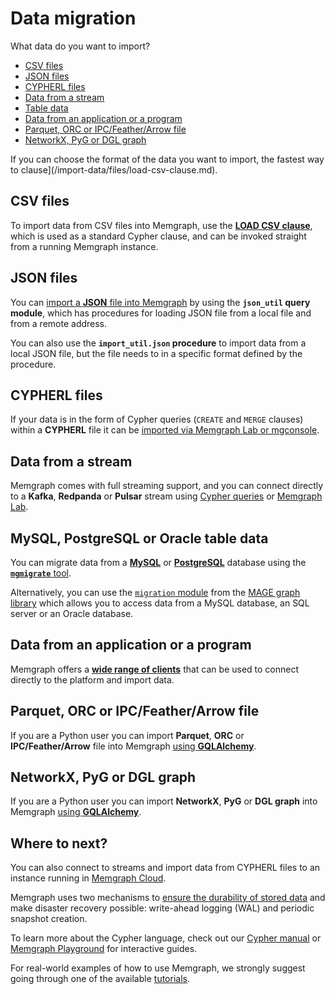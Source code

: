  
# Data migration

What data do you want to import?
<!-- no toc -->
- [CSV files](#csv-files)
- [JSON files](#json-files)
- [CYPHERL files](#cypherl-files)
- [Data from a stream](#data-from-a-stream)
- [Table data](#table-data)
- [Data from an application or a program](#data-from-an-application-or-a-program)
- [Parquet, ORC or IPC/Feather/Arrow file](#parquet-orc-or-ipcfeatherarrow-file)
- [NetworkX, PyG or DGL graph](#networkx-pyg-or-dgl-graph)


<Callout>

If you can choose the format of the data you want to import, the fastest way to
clause](/import-data/files/load-csv-clause.md). 

</Callout>

## CSV files

To import data from CSV files into Memgraph, use the [**LOAD CSV
clause**](/import-data/files/load-csv-clause.md), which is used as a standard
Cypher clause, and can be invoked straight from a running Memgraph instance.

## JSON files

You can [import a **JSON** file into Memgraph](/import-data/files/load-json.md)
by using the **`json_util` query module**, which has procedures for loading JSON
file from a local file and from a remote address.

You can also use the **`import_util.json` procedure** to import data from a
local JSON file, but the file needs to in a specific format defined by the
procedure. 

## CYPHERL files

If your data is in the form of Cypher queries (`CREATE` and `MERGE` clauses)
within a **CYPHERL** file it can be [imported via Memgraph
Lab or mgconsole](/import-data/files/cypherl.md).

## Data from a stream

Memgraph comes with full streaming support, and you can connect directly to a
**Kafka**, **Redpanda** or **Pulsar** stream using [Cypher
queries](/import-data/data-streams/manage-streams.md) or [Memgraph
Lab](/import-data/data-streams/manage-streams-lab.md).

## MySQL, PostgreSQL or Oracle table data

You can migrate data from a [**MySQL**](/import-data/migrate/mysql.md) or
[**PostgreSQL**](/import-data/migrate/postgresql.md) database using the
[**`mgmigrate`** tool](https://github.com/memgraph/mgmigrate).

Alternatively, you can use the [`migration`
module](/mage/query-modules/python/migrate) from the [MAGE graph
library](/mage) which allows you to access data from a MySQL database, an SQL
server or an Oracle database. 

## Data from an application or a program

Memgraph offers a [**wide range of clients**](/connect-to-memgraph/drivers/overview.md) that can be used to connect directly to the platform and import data.

## Parquet, ORC or IPC/Feather/Arrow file

If you are a Python user you can import **Parquet**, **ORC** or **IPC/Feather/Arrow** file
into Memgraph [using **GQLAlchemy**](/gqlalchemy/how-to-guides/table-to-graph-importer).

## NetworkX, PyG or DGL graph

If you are a Python user you can import **NetworkX**, **PyG** or **DGL graph** into Memgraph
[using **GQLAlchemy**](/gqlalchemy/how-to-guides/import-python-graphs).

## Where to next?

You can also connect to streams and import data from CYPHERL files to an
instance running in [Memgraph Cloud](/memgraph-cloud). 

Memgraph uses two mechanisms to [ensure the durability of stored
data](/reference-guide/backup.md) and make disaster recovery possible:
write-ahead logging (WAL) and periodic snapshot creation. 

To learn more about the Cypher language, check out our [Cypher
manual](/cypher-manual) or [Memgraph
Playground](https://playground.memgraph.com/) for interactive guides.

For real-world examples of how to use Memgraph, we strongly suggest going
through one of the available [tutorials](/tutorials/overview.md).
